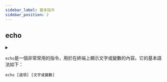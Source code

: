```yaml
---
sidebar_label: 基本指令
sidebar_position: 2
---
```


## echo

<details>
  <summary> 

`echo`是一個非常常用的指令，用於在終端上顯示文字或變數的內容。它的基本語法如下：
```
echo [選項] [文字或變數]
``` 

  </summary>
`echo`指令的主要功能是將指定的文字或變數的內容輸出到終端上。它可以用於顯示固定的文字、變數的值，或者結合其他指令的輸出。

以下是一些常見的用法和選項：

1. 顯示文字：直接在`echo`指令後面加上要顯示的文字，例如：
  ```
  echo Hello, World!
  ```

2. 顯示變數：使用`$`符號加上變數名稱，`echo`會顯示該變數的值，例如：
  ```
  name="John"
  echo $name
  echo $SHELL // 注意 SHELL 需大寫
  ```

3. 轉義字符：可以使用反斜線（`\`）來插入特殊字符，例如換行符（`\n`）：
  ```
  echo -e "Line 1\nLine 2"
  ```

4. 不換行輸出：預設情況下，`echo`會在輸出後換行，如果不想換行，可以使用`-n`選項：
  ```
  echo -n "This is a "
  echo "test"
  ```

5. 輸出到文件：可以使用重定向（`>`）將`echo`的輸出寫入到文件中，例如：
  ```
  echo "Hello, World!" > output.txt
  ```

6. 顯示特殊字符：使用`-e`選項可以解釋特殊字符的轉義序列，例如`\t`代表水平制表符：
  ```
  echo -e "Column 1\tColumn 2"
  ```

這些只是`echo`指令的一些常見用法，它還有其他更多的選項和功能。要獲取更詳細的資訊，可以在終端上執行`man echo`命令來查看`echo`指令的手冊頁面。
</details>



